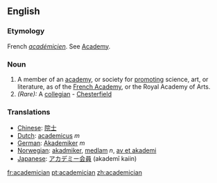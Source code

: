 ==English==
===Etymology===
French ''[[académicien]]''. See [[Academy]].
===Noun===
#A member of an [[academy]], or society for [[promoting]] science, art, or literature, as of the [[French Academy]], or the Royal Academy of Arts.
#''(Rare):'' A [[collegian]] - [[Chesterfield]]
===Translations===
*[[Chinese]]: [[院士]]
*[[Dutch]]: [[academicus]] ''m''
*[[German]]: [[Akademiker]] ''m''
*[[Norwegian]]: [[akadmiker]], [[medlam]] ''n'', [[av et akademi]]
*[[Japanese]]: [[アカデミー会員]] (akademī kaiin)

[[fr:academician]]
[[pt:academician]]
[[zh:academician]]